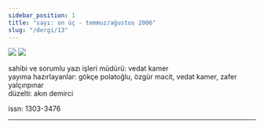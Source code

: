 ```yaml
---
sidebar_position: 1
title: "sayı: on üç - temmuz/ağustos 2006"
slug: "/dergi/13"
---
```


![](/img/ky13_00.jpg)
![](/img/ky13_33.jpg)


sahibi ve sorumlu yazı işleri müdürü: vedat kamer  
yayıma hazırlayanlar: gökçe polatoğlu, özgür macit, vedat kamer, zafer yalçınpınar  
düzelti: akın demirci  

issn: 1303-3476

---

<DocCardList />